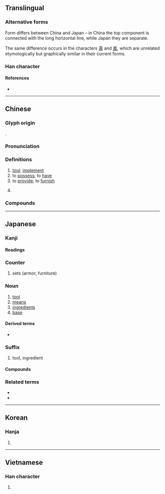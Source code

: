 {{also|真|俱|倶}}
{{character info/new}}
{{character info/new|0x2f811}}
==Translingual==
{{stroke order|strokes=8}}
{{ja-forms|具|具|具}}

===Alternative forms===
Form differs between China and Japan – in China the top component is connected with the long horizontal line, while Japan they are separate.

The same difference occurs in the characters [[真]] and [[直]], which are unrelated etymologically but graphically similar in their current forms.

===Han character===
{{Han char|rn=12|rad=八|as=06|sn=8|four=60801|canj=BMMC|ids=⿳目一八 <small>(J)</small>,⿱⿻且一八 <small>(GTKV)</small>}}

====References====
* {{Han ref|kx=0128.010|dkj=01473|dj=0286.110|hdz=10246.040|uh=5177|ud=20855|bh=A8E3|bd=43235}}

----

==Chinese==
{{zh-forms}}

===Glyph origin===
{{Han etym}}
{{Han compound|貝|t1=shell, money|廾|t2=two hands|ls=ic}}.

===Pronunciation===
{{zh-pron
|m=jù
|c=geoi6
|h=pfs=khî/khí/khi
|h_note=khî - vernacular; khí - literary
|md=gê̤ṳ
|mn=qz,tw,xm:kū/twv:khū/zz:kī
|mn_note=khū - vernacular
|mn-t=gu6
|w=2jy
|mc=y
|oc=y
|ma=y
|cat=n,v,cls
}}

===Definitions===
{{zh-hanzi}}

# [[tool]]; [[implement]]
# to [[possess]]; to [[have]]
# to [[provide]]; to [[furnish]]
# {{zh-classifier}} {{rfdef|zh}}

===Compounds===
{{zh-der|不具|不具之人|不具名|交通工具|假面具|免洗餐具|具保|具備|具名|具壽|具官|具慶|具戒|具文|具有|具然|具爾|具狀|具獄|具眼|具瞻|具結|具臣|具舉|具草|具象|具足戒|具陳|具領|具體|具體化|具體名詞|具體而微|兼具|冥具|凶具|刀具|刑具|別具一格|別具匠心|別具慧眼|別具爐錘|別具肺腸|別具隻眼|募資工具|匠心獨具|十相具足|口具|另具匠心|名正具|問事獄具|喪具|器具|坐具|填充玩具|夾具|完具|家具|寒具|寢具|工具|工具工程|工具書|工具機|工具鋼|廚具|形同具文|徒具|性具|慧眼獨具|戒具|戰具|戲具|才具|拜具|擬具|教具|文具|明式家具|服具|槥具|模具|模型玩具|機具|治具|漁具|濟勝之具|火具|炊具|煙具|照明器具|燈具|獨具一格|獨具匠心|獨具慧眼|獨具隻眼|獵具|玩具|生產工具|用具|畫具|百福具臻|眾目具瞻|視同具文|繪具|耕具|聲控玩具|胎具|臥具|茗具|茶具|草具|草具之陳|薄具|賭具|農具|運輸工具|道具|都市家具|量具|釣具|錨具|防毒面具|防護面具|陽具|隻眼獨具|雨具|電動玩具|面具|食具|餐具|龍具}}

----

==Japanese==

===Kanji===
{{ja-kanji|grade=3|rs=八06}}

====Readings====
{{ja-readings
|goon=ぐ
|kanon=く
|kun=そな-える, そな-え, つぶさ-に
}}

===Counter===
{{ja-pos|ぐ|counter}}

# sets (armor, furniture)

===Noun===
{{ja-noun|ぐ}}

# [[tool]]
# [[means]]
# [[ingredients]]
# [[base]]

====Derived terms====
* {{l|ja|留め具}}

===Suffix===
{{ja-pos|ぐ|suffix}}

# tool, ingredient

====Compounds====
{{der5|lang=ja|{{ja-l|雨具}}
|{{ja-l|淫具}}
|{{ja-l|運動具}}
|{{ja-l|絵具}}
|{{ja-l|玩具}}
|{{ja-l|家具}}
|{{ja-l|不具}}
|{{ja-l|金具}}
|{{ja-l|革具}}
|{{ja-l|機具}}
|{{ja-l|器具}}
|{{ja-l|弓具}}
|{{ja-l|救命具}}
|{{ja-l|兇具}}, {{ja-l|凶具}}
|{{ja-l|教具}}
|{{ja-l|漁具}}
|{{ja-l|敬具}}
|{{ja-l|刑具}}
|{{ja-l|耕具}}
|{{ja-l|香具}}
|{{ja-l|校具}}
|{{ja-l|工具}}
|{{ja-l|拷問具}}
|{{ja-l|祭具}}
|{{ja-l|索具}}
|{{ja-l|蚕具}}
|{{ja-l|寝具}}
|{{ja-l|治具}}
|{{ja-l|船具}}
|{{ja-l|装具}}
|{{ja-l|喪具}}
|{{ja-l|葬具}}
|{{ja-l|装身具}}
|{{ja-l|建具}}
|{{ja-l|綱具}}
|{{ja-l|道具}}
|{{ja-l|忍具}}
|{{ja-l|農具}}
|{{ja-l|拝具}}
|{{ja-l|馬具}}
|{{ja-l|筆記具}}
|{{ja-l|表具}}
|{{ja-l|武具}}
|{{ja-l|武装具}}
|{{ja-l|仏具}}
|{{ja-l|文具}}
|{{ja-l|文房具}}
|{{ja-l|法具}}
|{{ja-l|防寒具}}
|{{ja-l|防具}}
|{{ja-l|民具}}
|{{ja-l|夜具}}
|{{ja-l|要具}}
|{{ja-l|用具}}
|{{ja-l|猟具}}
|{{ja-l|具案}}
|{{ja-l|具眼}}
|{{ja-l|具現}}
|{{ja-l|具合}}
|{{ja-l|彫刻具座}}
|{{ja-l|具象}}
|{{ja-l|具申}}
|{{ja-l|具足}}
|{{ja-l|具体}}
|{{ja-l|具陳}}
|{{ja-l|具備}}
|{{ja-l|具有}}
|{{ja-l|具志堅}}
}}

===Related terms===
* {{l|ja|具する}}
* {{l|ja|具わる}}

----

==Korean==

===Hanja===
{{ko-hanja|hangeul=구|mr=ku|eumhun=[[갖추다|갖출]]|ehrv=gatchuda|ehmr=katch'uda|ehy=kacchwuta}}

# {{defn|lang=ko|sort=八06}}

----

==Vietnamese==

===Han character===
{{vi-hantu|[[cụ]], [[cỗ]], [[gỗ]]|rs=八06}}

# {{defn|lang=vi|sort=八06}}